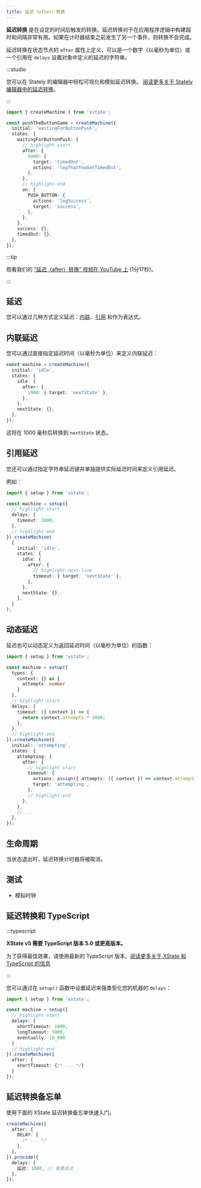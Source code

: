 ```yaml
---
title: 延迟（after）转换
---
```


**延迟转换** 是在设定的时间后触发的转换。延迟转换对于在应用程序逻辑中构建超时和间隔非常有用。如果在计时器结束之前发生了另一个事件，则转换不会完成。

延迟转换在状态节点的 `after` 属性上定义，可以是一个数字（以毫秒为单位）或一个引用在 `delays` 设置对象中定义的延迟的字符串。

:::studio

您可以在 Stately 的编辑器中轻松可视化和模拟延迟转换。 [阅读更多关于 Stately 编辑器中的延迟转换](/docs/editor-states-and-transitions/#delayed-after-transitions)。

:::

```ts
import { createMachine } from 'xstate';

const pushTheButtonGame = createMachine({
  initial: 'waitingForButtonPush',
  states: {
    waitingForButtonPush: {
      // highlight-start
      after: {
        5000: {
          target: 'timedOut',
          actions: 'logThatYouGotTimedOut',
        },
      },
      // highlight-end
      on: {
        PUSH_BUTTON: {
          actions: 'logSuccess',
          target: 'success',
        },
      },
    },
    success: {},
    timedOut: {},
  },
});
```

<EmbedMachine embedURL="https://stately.ai/registry/editor/embed/c447d996-cef1-421d-a422-8be695668764?mode=design&machineId=78c59862-fc40-4b1e-8f9c-42f1b2ddc410" title="按下按钮游戏"/>

:::tip

观看我们的 [“延迟（after）转换” 视频在 YouTube 上](https://www.youtube.com/watch?v=5RE_eazRhrw&list=PLvWgkXBB3dd4I_l-djWVU2UGPyBgKfnTQ&index=12) (1分17秒)。

:::

## 延迟

您可以通过几种方式定义延迟：[内联](#inlined-delays)、[引用](#referenced-delays) 和作为表达式。

## 内联延迟

您可以通过直接指定延迟时间（以毫秒为单位）来定义内联延迟：

```ts
const machine = createMachine({
  initial: 'idle',
  states: {
    idle: {
      after: {
        1000: { target: 'nextState' },
      },
    },
    nextState: {},
  },
});
```

这将在 1000 毫秒后转换到 `nextState` 状态。

## 引用延迟

您还可以通过指定字符串延迟键并单独提供实际延迟时间来定义引用延迟。

例如：

```ts
import { setup } from 'xstate';

const machine = setup({
  // highlight-start
  delays: {
    timeout: 1000,
  },
  // highlight-end
}).createMachine(
  {
    initial: 'idle',
    states: {
      idle: {
        after: {
          // highlight-next-line
          timeout: { target: 'nextState' },
        },
      },
      nextState: {},
    },
  }
);
```

## 动态延迟

延迟也可以动态定义为返回延迟时间（以毫秒为单位）的函数：

```ts
import { setup } from 'xstate';

const machine = setup({
  types: {
    context: {} as {
      attempts: number
    }
  },
  // highlight-start
  delays: {
    timeout: ({ context }) => {
      return context.attempts * 1000;
    },
  },
  // highlight-end
}).createMachine({
  initial: 'attempting',
  states: {
    attempting: {
      after: {
        // highlight-start
        timeout: {
          actions: assign({ attempts: ({ context }) => context.attempts + 1 }),
          target: 'attempting',
        },
        // highlight-end
      },
    },
    // ...
  },
});
```

## 生命周期

当状态退出时，延迟转换计时器将被取消。

## 测试

- 模拟时钟

## 延迟转换和 TypeScript

:::typescript

**XState v5 需要 TypeScript 版本 5.0 或更高版本。**

为了获得最佳效果，请使用最新的 TypeScript 版本。[阅读更多关于 XState 和 TypeScript 的信息](typescript.mdx)

:::

您可以通过在 `setup()` 函数中设置延迟来强类型化您的机器的 `delays`：

```ts
import { setup } from 'xstate';

const machine = setup({
  // highlight-start
  delays: {
    shortTimeout: 1000,
    longTimeout: 5000,
    eventually: 10_000
  }
  // highlight-end
}).createMachine({
  after: {
    shortTimeout: {/* ... */}
  }
});
```

## 延迟转换备忘单

使用下面的 XState 延迟转换备忘单快速入门。

```ts
createMachine({
  after: {
    DELAY: {
      /* ... */
    },
  },
}).provide({
  delays: {
    延迟: 1000, // 或表达式
  },
});
```
